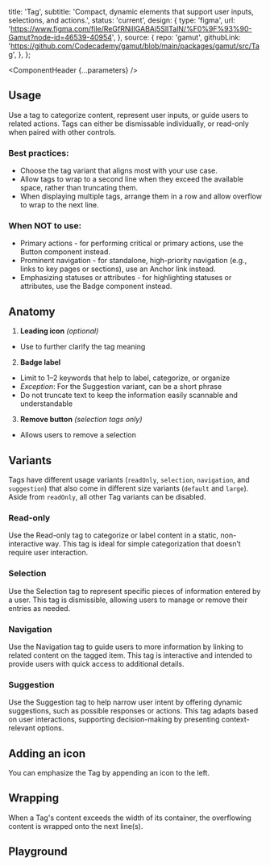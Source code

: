 


  title: 'Tag',
  subtitle:
    'Compact, dynamic elements that support user inputs, selections, and actions.',
  status: 'current',
  design: {
    type: 'figma',
    url: 'https://www.figma.com/file/ReGfRNillGABAj5SlITalN/%F0%9F%93%90-Gamut?node-id=46539-40954',
  },
  source: {
    repo: 'gamut',
    githubLink:
      'https://github.com/Codecademy/gamut/blob/main/packages/gamut/src/Tag',
  },
};

<Meta of={TagStories} />

<ComponentHeader {...parameters} />

## Usage

Use a tag to categorize content, represent user inputs, or guide users to related actions. Tags can either be dismissable individually, or read-only when paired with other controls.

### Best practices:

- Choose the tag variant that aligns most with your use case.
- Allow tags to wrap to a second line when they exceed the available space, rather than truncating them.
- When displaying multiple tags, arrange them in a row and allow overflow to wrap to the next line.

### When NOT to use:

- Primary actions - for performing critical or primary actions, use the <LinkTo id="Atoms/Buttons">Button</LinkTo> component instead.
- Prominent navigation - for standalone, high-priority navigation (e.g., links to key pages or sections), use an <LinkTo id="Typography/Anchor">Anchor</LinkTo> link instead.
- Emphasizing statuses or attributes - for highlighting statuses or attributes, use the <LinkTo id="Atoms/Badge">Badge</LinkTo> component instead.

## Anatomy

<ImageWrapper
  src="./atoms/tag.png"
  alt="The anatomy of the Tag component, detailed below."
/>

1. **Leading icon** _(optional)_

- Use to further clarify the tag meaning

2. **Badge label**

- Limit to 1–2 keywords that help to label, categorize, or organize
- _Exception_: For the Suggestion variant, can be a short phrase
- Do not truncate text to keep the information easily scannable and understandable

3. **Remove button** _(selection tags only)_

- Allows users to remove a selection

## Variants

Tags have different usage variants (`readOnly`, `selection`, `navigation`, and `suggestion`) that also come in different size variants (`default` and `large`). Aside from `readOnly`, all other Tag variants can be disabled.

### Read-only

Use the Read-only tag to categorize or label content in a static, non-interactive way. This tag is ideal for simple categorization that doesn’t require user interaction.

<Canvas of={TagStories.ReadOnly} />

### Selection

Use the Selection tag to represent specific pieces of information entered by a user. This tag is dismissible, allowing users to manage or remove their entries as needed.

<Canvas of={TagStories.Selection} />

### Navigation

Use the Navigation tag to guide users to more information by linking to related content on the tagged item. This tag is interactive and intended to provide users with quick access to additional details.

<Canvas of={TagStories.Navigation} />

### Suggestion

Use the Suggestion tag to help narrow user intent by offering dynamic suggestions, such as possible responses or actions. This tag adapts based on user interactions, supporting decision-making by presenting context-relevant options.

<Canvas of={TagStories.Suggestion} />

## Adding an icon

You can emphasize the Tag by appending an icon to the left.

<Canvas of={TagStories.WithIcon} />

## Wrapping

When a Tag's content exceeds the width of its container, the overflowing content is wrapped onto the next line(s).

<Canvas of={TagStories.Overflow} />

## Playground

<Canvas sourceState="shown" of={TagStories.Default} />

<Controls />
